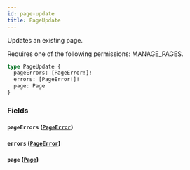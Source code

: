 ```yaml
---
id: page-update
title: PageUpdate
---
```



Updates an existing page. 

Requires one of the following permissions: MANAGE_PAGES.

```graphql
type PageUpdate {
  pageErrors: [PageError!]!
  errors: [PageError!]!
  page: Page
}
```


### Fields

#### `pageErrors` ([`PageError`](../../../developer/api-reference/objects/page-error))




#### `errors` ([`PageError`](../../../developer/api-reference/objects/page-error))




#### `page` ([`Page`](../../../developer/api-reference/objects/page))






